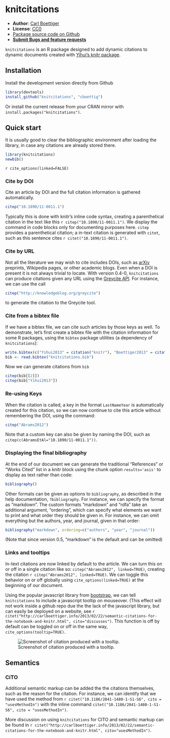 knitcitations
=============

- **Author**: [Carl Boettiger](http://www.carlboettiger.info/)
- **License**: [CC0](http://creativecommons.org/publicdomain/zero/1.0/)
- [Package source code on Github](https://github.com/cboettig/knitcitations)
- [**Submit Bugs and feature requests**](https://github.com/cboettig/knitcitations/issues)


`knitcitations` is an R package designed to add dynamic citations to dynamic documents created with [Yihui's knitr package](https://github.com/yihui/knitr).



Installation 
------------

Install the development version directly from Github 

```r
library(devtools)
install_github("knitcitations", "cboettig")
```

Or install the current release from your CRAN mirror with `install.packages("knitcitations")`.  


Quick start
-----------

It is usually good to clear the bibliographic environment after loading the library, in case any citations are already stored there.  


```r
library(knitcitations)
newbib()
```

`r cite_options(linked=FALSE)`

### Cite by DOI

Cite an article by DOI and the full citation information is gathered automatically.  

```r
citep("10.1890/11-0011.1")
```

Typically this is done with knitr's inline code syntax, creating a parenthetical citation in the text like this `r citep("10.1890/11-0011.1")`.  We display the command in code blocks only for documenting purposes here.  `citep` provides a parenthetical citation; a in-text citation is generated with `citet`, such as this sentence cites `r citet("10.1890/11-0011.1")`.  


### Cite by URL

Not all the literature we may wish to cite includes DOIs, such as [arXiv](http://arxiv.org) preprints, Wikipedia pages, or other academic blogs.  Even when a DOI is present it is not always trivial to locate.  With version 0.4-0, `knitcitations` can produce citations given any URL using the [Greycite API](http://greycite.knowledgeblog.org). For instance, we can use the call 

```r
citep("http://knowledgeblog.org/greycite")
```

to generate the citation to the Greycite tool.  

### Cite from a bibtex file 

If we have a bibtex file, we can cite such articles by those keys as well.  To demonstrate, let's first create a bibtex file with the citation information for some R packages, using the `bibtex` package utilities (a dependency of `knitcitations`):

```r
write.bibtex(c("Yihui2013" = citation("knitr"), "Boettiger2013" = citation("knitcitations"), "TempleLang2012"=citation("RCurl")))
bib <- read.bibtex("knitcitations.bib")
```

Now we can generate citations from `bib`

```r
citep(bib[[2]])
citep(bib["Yihui2013"])
```


### Re-using Keys

When the citation is called, a key in the format `LastNameYear` is automatically created for this citation, so we can now continue to cite this article without remembering the DOI, using the command:

```r
citep("Abrams2012")
```

Note that a custom key can also be given by naming the DOI, such as `citep(c(AbramsEtAl="10.1890/11-0011.1"))`.

### Displaying the final bibliography

At the end of our document we can generate the traditional "References" or "Works Cited" list in a knitr block using the chunk option `results='asis'` to display as text rather than code:  

```r
bibliography()
```

Other formats can be given as options to `bibliography`, as described in the help documentation, `?bibliography`.  For instance, we can specify the format as "markdown".  The custom formats "markdown" and "rdfa" take an additional argument, "ordering", which can specify what elements we want to print and what order they should be given in.  For instance, we can omit everything but the authors, year, and journal, given in that order:

```r
bibliography("markdown", ordering=c("authors", "year", "journal"))
```

(Note that since version 0.5, "markdown" is the default and can be omitted)

### Links and tooltips

In-text citations are now linked by default to the article.  We can turn this on or off in a single citation like so: `citep("Abrams2012", linked=TRUE)`, creating the citation `r citep("Abrams2012", linked=TRUE)`.  We can toggle this behavior on or off globally using `cite_options(linked=TRUE)` at the beginning of our document.  


Using the popular javascript library from [bootstrap](http://twitter.github.com/bootstrap), we can tell `knitcitations` to include a javascript tooltip on mouseover.  (This effect will not work inside a github repo due the the lack of the javascript library, but can easily be deployed on a website, see `r citet("http://carlboettiger.info/2013/02/22/semantic-citations-for-the-notebook-and-knitr.html", cito="discusses")`. This function is off by default can be toggled on or off in the same way, `cite_options(tooltip=TRUE)`.  

![Screenshot of citation produced with a tooltip.](http://farm9.staticflickr.com/8233/8499745634_04a13fe93e_o.png)

## Semantics 

### CiTO  

Additional semantic markup can be added the the citations themselves, such as the reason for the citation.  For instance, we can identify that we have used the method from `r citet("10.1186/2041-1480-1-S1-S6", cito = "usesMethodIn")` with the inline command `citet("10.1186/2041-1480-1-S1-S6", cito = "usesMethodIn")`.  

More discussion on using `knitcitations` for CITO and semantic markup can be found in `r citet("http://carlboettiger.info/2013/02/22/semantic-citations-for-the-notebook-and-knitr.html", cito="usesMethodIn")`.  



